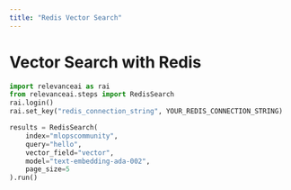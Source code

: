 ```yaml
---
title: "Redis Vector Search"
---
```


# Vector Search with Redis

```python Python
import relevanceai as rai
from relevanceai.steps import RedisSearch
rai.login()
rai.set_key("redis_connection_string", YOUR_REDIS_CONNECTION_STRING)

results = RedisSearch(
    index="mlopscommunity",
    query="hello",
    vector_field="vector",
    model="text-embedding-ada-002",
    page_size=5
).run()
```